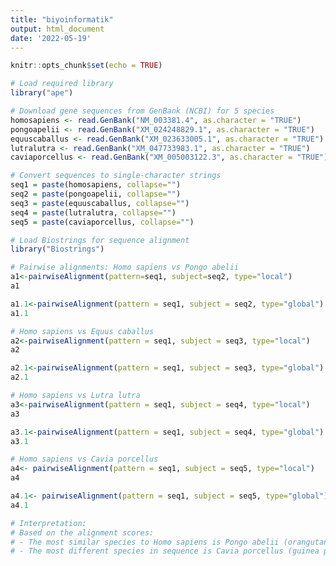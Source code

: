 ---
title: "biyoinformatik"
output: html_document
date: '2022-05-19'
---

```{r setup, include=FALSE}
knitr::opts_chunk$set(echo = TRUE)
```

```{r}
# Load required library
library("ape")
```

```{r}
# Download gene sequences from GenBank (NCBI) for 5 species
homosapiens <- read.GenBank("NM_003381.4", as.character = "TRUE")
pongoapelii <- read.GenBank("XM_024248829.1", as.character = "TRUE")
equuscaballus <- read.GenBank("XM_023633005.1", as.character = "TRUE")
lutralutra <- read.GenBank("XM_047733983.1", as.character = "TRUE")
caviaporcellus <- read.GenBank("XM_005003122.3", as.character = "TRUE")
```

```{r}
# Convert sequences to single-character strings
seq1 = paste(homosapiens, collapse="")
seq2 = paste(pongoapelii, collapse="")
seq3 = paste(equuscaballus, collapse="")
seq4 = paste(lutralutra, collapse="")
seq5 = paste(caviaporcellus, collapse="")
```

```{r}
# Load Biostrings for sequence alignment
library("Biostrings")
```

```{r}
# Pairwise alignments: Homo sapiens vs Pongo abelii
a1<-pairwiseAlignment(pattern=seq1, subject=seq2, type="local")
a1

a1.1<-pairwiseAlignment(pattern = seq1, subject = seq2, type="global")
a1.1
```

```{r}
# Homo sapiens vs Equus caballus
a2<-pairwiseAlignment(pattern = seq1, subject = seq3, type="local")
a2

a2.1<-pairwiseAlignment(pattern = seq1, subject = seq3, type="global")
a2.1
```

```{r}
# Homo sapiens vs Lutra lutra
a3<-pairwiseAlignment(pattern = seq1, subject = seq4, type="local")
a3

a3.1<-pairwiseAlignment(pattern = seq1, subject = seq4, type="global")
a3.1
```

```{r}
# Homo sapiens vs Cavia porcellus
a4<- pairwiseAlignment(pattern = seq1, subject = seq5, type="local")
a4

a4.1<- pairwiseAlignment(pattern = seq1, subject = seq5, type="global")
a4.1
```

```{r}
# Interpretation:
# Based on the alignment scores:
# - The most similar species to Homo sapiens is Pongo abelii (orangutan).
# - The most different species in sequence is Cavia porcellus (guinea pig).
```
